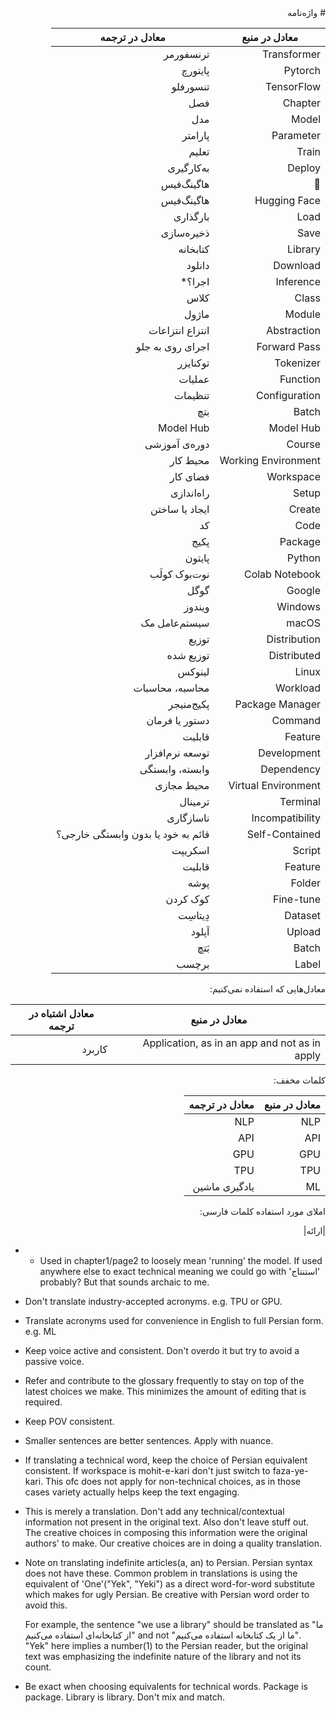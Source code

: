 <div dir="rtl">
# واژه‌نامه

| معادل در منبع         | معادل در ترجمه   |
|-----------------------|------------------|
| Transformer           | ترنسفورمر        |
| Pytorch               |  پایتورچ         |
| TensorFlow            |  تنسورفلو        |
| Chapter               | فصل              |
| Model                 | مدل              |
| Parameter             | پارامتر          |
| Train                 | تعلیم            |
| Deploy                | به‌کارگیری        |
| 🤗                     | هاگینگ‌فیس        |
| Hugging Face          | هاگینگ‌فیس        |
| Load                  | بارگذاری         |
| Save                  | ذخیره‌سازی        |
| Library               | کتابخانه         |
| Download              | دانلود           |
| Inference             | اجرا؟*            |
| Class                 | کلاس             |
| Module                | ماژول            |
| Abstraction           | انتزاع انتزاعات  |
| Forward Pass          | اجرای روی به جلو |
| Tokenizer             | توکنایزر         |
| Function              | عملیات           |
| Configuration         | تنظیمات          |
| Batch                 | بتچ              |
| Model Hub             | Model Hub        |
| Course                | دوره‌ی آموزشی     |
| Working Environment   | محیط کار         |
| Workspace		|	فضای کار	|
| Setup                 | راه‌اندازی        |
| Create		| ایجاد یا ساختن 	|
| Code                  | کد               |
| Package               | پکیج‌             |
| Python                | پایتون           |
| Colab Notebook        | نوت‌بوک کولَب      |
| Google                | گوگل             |
| Windows               | ویندوز           |
| macOS                 | سیستم‌عامل مک     |
| Distribution          | توزیع            |
| Distributed          | توزیع شده            |
| Linux                 | لینوکس           |
| Workload              | محاسبه، محاسبات          |
| Package Manager       | پکیج‌منیجر        |
| Command               | دستور یا فرمان            |
| Feature               | قابلیت‌           |
| Development           | توسعه نرم‌افزار   |
| Dependency            | وابسته، وابستگی  |
| Virtual Environment   | محیط مجازی       |
| Terminal              | ترمینال          |
| Incompatibility       | ناسازگاری        |
| Self-Contained        | قائم به خود    یا      بدون وابستگی خارجی؟      |
| Script                | اسکریپت‌          |
| Feature | قابلیت |
| Folder | پوشه |
| Fine-tune | کوک کردن |
| Dataset | دِیتاسِت |
| Upload | آپلود |
| Batch | بَتچ |
| Label | برچسب |

معادل‌هایی که استفاده نمی‌کنیم:

| معادل در منبع         | معادل اشتباه در ترجمه   |
|-----------------------|------------------|
| Application, as in an app and not as in apply | کاربرد |


کلمات مخفف:

| معادل در منبع         | معادل در ترجمه   |
|-----------------------|------------------|
| NLP                   | NLP              |
| API                   | API              |
| GPU                   | GPU              |
| TPU                   | TPU              |
| ML                    | یادگیری ماشین    |


املای مورد استفاده کلمات فارسی:

|ارائه|

</div>

- * Used in chapter1/page2 to loosely mean 'running' the model.
    If used anywhere else to exact technical meaning we could go
    with 'استنتاج' probably? But that sounds archaic to me.

- Don't translate industry-accepted acronyms. e.g. TPU or GPU.

- Translate acronyms used for convenience in English to full Persian form. e.g. ML

- Keep voice active and consistent. Don't overdo it but try to avoid a passive voice.

- Refer and contribute to the glossary frequently to stay on top of the latest
  choices we make. This minimizes the amount of editing that is required.

- Keep POV consistent.

- Smaller sentences are better sentences. Apply with nuance.

- If translating a technical word, keep the choice of Persian equivalent consistent.
   If workspace is mohit-e-kari don't just switch to faza-ye-kari. This ofc
   does not apply for non-technical choices, as in those cases variety actually
   helps keep the text engaging.

- This is merely a translation. Don't add any technical/contextual information
  not present in the original text. Also don't leave stuff out. The creative
  choices in composing this information were the original authors' to make.
  Our creative choices are in doing a quality translation.

- Note on translating indefinite articles(a, an) to Persian. Persian syntax does
  not have these. Common problem in translations is using
  the equivalent of 'One'("Yek", "Yeki") as a direct word-for-word substitute
  which makes for ugly Persian. Be creative with Persian word order to avoid this.

  For example, the sentence "we use a library" should be translated as
  "ما از کتابخانه‌ای استفاده می‌کنیم" and not "ما از یک کتابخانه استفاده می‌کنیم".
  "Yek" here implies a number(1) to the Persian reader, but the original text
  was emphasizing the indefinite nature of the library and not its count.

- Be exact when choosing equivalents for technical words. Package is package.
  Library is library. Don't mix and match.
